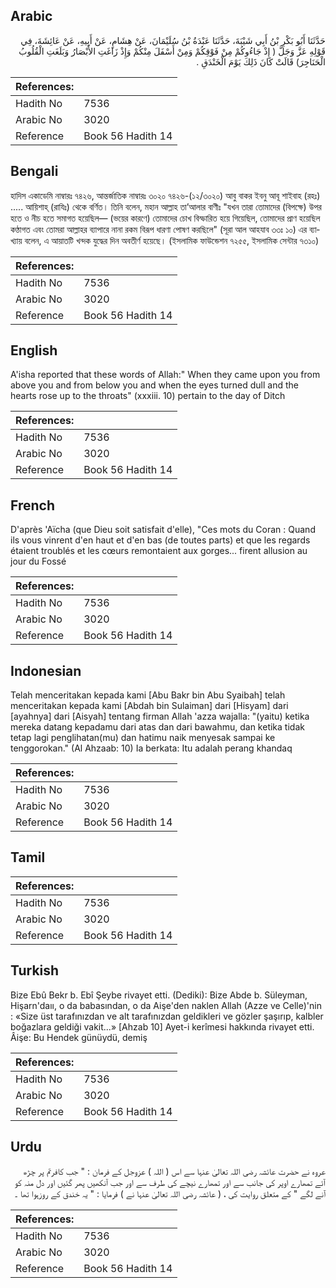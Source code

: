 ## Arabic


<div dir="rtl" lang="ar" style={{fontSize:'larger',backgroundColor:'#f8f9fa',padding:20}}>
حَدَّثَنَا أَبُو بَكْرِ بْنُ أَبِي شَيْبَةَ، حَدَّثَنَا عَبْدَةُ بْنُ سُلَيْمَانَ، عَنْ هِشَامٍ، عَنْ أَبِيهِ، عَنْ عَائِشَةَ، فِي قَوْلِهِ عَزَّ وَجَلَّ ‏(‏ إِذْ جَاءُوكُمْ مِنْ فَوْقِكُمْ وَمِنْ أَسْفَلَ مِنْكُمْ وَإِذْ زَاغَتِ الأَبْصَارُ وَبَلَغَتِ الْقُلُوبُ الْحَنَاجِرَ‏)‏ قَالَتْ كَانَ ذَلِكَ يَوْمَ الْخَنْدَقِ ‏.‏
</div>
<div style={{backgroundColor:'#f8f9fa',padding:20, marginBottom: 10}}><table> <thead> <tr> <th>References:</th> <th></th> </tr> </thead> <tbody><tr><td>Hadith No</td><td>7536</td></tr><tr><td>Arabic No</td><td>3020</td></tr><tr><td>Reference</td><td>Book 56 Hadith 14</td></tr></tbody></table></div>

## Bengali


<div dir="ltr" lang="bn" style={{fontSize:'larger',backgroundColor:'#f8f9fa',padding:20}}>
হাদিস একাডেমি নাম্বারঃ ৭৪২৬, আন্তর্জাতিক নাম্বারঃ ৩০২০ ৭৪২৬-(১২/৩০২০) আবু বাকর ইবনু আবূ শাইবাহ (রহঃ) ..... আয়িশাহ্ (রাযিঃ) থেকে বর্ণিত। তিনি বলেন, মহান আল্লাহ তা’আলার বাণীঃ "যখন তারা তোমাদের (বিপক্ষে) উপর হতে ও নীচ হতে সমাগত হয়েছিল— (ভয়ের কারণে) তোমাদের চোখ বিস্ফারিত হয়ে গিয়েছিল, তোমাদের প্রাণ হয়েছিল কণ্ঠাগত এবং তোমরা আল্লাহর ব্যাপারে নানা রকম বিরূপ ধারণা পোষণ করছিলে" (সূরা আল আহযাব ৩৩ঃ ১০) এর ব্যাখ্যায় বলেন, এ আয়াতটি খন্দক যুদ্ধের দিন অবতীর্ণ হয়েছে। (ইসলামিক ফাউন্ডেশন ৭২৫৫, ইসলামিক সেন্টার ৭৩১০)
</div>
<div style={{backgroundColor:'#f8f9fa',padding:20, marginBottom: 10}}><table> <thead> <tr> <th>References:</th> <th></th> </tr> </thead> <tbody><tr><td>Hadith No</td><td>7536</td></tr><tr><td>Arabic No</td><td>3020</td></tr><tr><td>Reference</td><td>Book 56 Hadith 14</td></tr></tbody></table></div>

## English


<div dir="ltr" lang="en" style={{fontSize:'larger',backgroundColor:'#f8f9fa',padding:20}}>
A'isha reported that these words of Allah:" When they came upon you from above you and from below you and when the eyes turned dull and the hearts rose up to the throats" (xxxiii. 10) pertain to the day of Ditch
</div>
<div style={{backgroundColor:'#f8f9fa',padding:20, marginBottom: 10}}><table> <thead> <tr> <th>References:</th> <th></th> </tr> </thead> <tbody><tr><td>Hadith No</td><td>7536</td></tr><tr><td>Arabic No</td><td>3020</td></tr><tr><td>Reference</td><td>Book 56 Hadith 14</td></tr></tbody></table></div>

## French


<div dir="ltr" lang="fr" style={{fontSize:'larger',backgroundColor:'#f8f9fa',padding:20}}>
D'après 'Aïcha (que Dieu soit satisfait d'elle), "Ces mots du Coran : Quand ils vous vinrent d'en haut et d'en bas (de toutes parts) et que les regards étaient troublés et les cœurs remontaient aux gorges... firent allusion au jour du Fossé
</div>
<div style={{backgroundColor:'#f8f9fa',padding:20, marginBottom: 10}}><table> <thead> <tr> <th>References:</th> <th></th> </tr> </thead> <tbody><tr><td>Hadith No</td><td>7536</td></tr><tr><td>Arabic No</td><td>3020</td></tr><tr><td>Reference</td><td>Book 56 Hadith 14</td></tr></tbody></table></div>

## Indonesian


<div dir="ltr" lang="id" style={{fontSize:'larger',backgroundColor:'#f8f9fa',padding:20}}>
Telah menceritakan kepada kami [Abu Bakr bin Abu Syaibah] telah menceritakan kepada kami [Abdah bin Sulaiman] dari [Hisyam] dari [ayahnya] dari [Aisyah] tentang firman Allah 'azza wajalla: "(yaitu) ketika mereka datang kepadamu dari atas dan dari bawahmu, dan ketika tidak tetap lagi penglihatan(mu) dan hatimu naik menyesak sampai ke tenggorokan." (Al Ahzaab: 10) Ia berkata: Itu adalah perang khandaq
</div>
<div style={{backgroundColor:'#f8f9fa',padding:20, marginBottom: 10}}><table> <thead> <tr> <th>References:</th> <th></th> </tr> </thead> <tbody><tr><td>Hadith No</td><td>7536</td></tr><tr><td>Arabic No</td><td>3020</td></tr><tr><td>Reference</td><td>Book 56 Hadith 14</td></tr></tbody></table></div>

## Tamil


<div dir="ltr" lang="ta" style={{fontSize:'larger',backgroundColor:'#f8f9fa',padding:20}}>

</div>
<div style={{backgroundColor:'#f8f9fa',padding:20, marginBottom: 10}}><table> <thead> <tr> <th>References:</th> <th></th> </tr> </thead> <tbody><tr><td>Hadith No</td><td>7536</td></tr><tr><td>Arabic No</td><td>3020</td></tr><tr><td>Reference</td><td>Book 56 Hadith 14</td></tr></tbody></table></div>

## Turkish


<div dir="ltr" lang="tr" style={{fontSize:'larger',backgroundColor:'#f8f9fa',padding:20}}>
Bize Ebû Bekr b. Ebî Şeybe rivayet etti. (Dediki): Bize Abde b. Süleyman, Hişarn'daıı, o da babasından, o da Aişe'den naklen Allah (Azze ve Celle)'nin : «Size üst tarafınızdan ve alt tarafınızdan geldikleri ve gözler şaşırıp, kalbler boğazlara geldiği vakit...» [Ahzab 10] Ayet-i kerîmesi hakkında rivayet etti. Âişe: Bu Hendek günüydü, demiş
</div>
<div style={{backgroundColor:'#f8f9fa',padding:20, marginBottom: 10}}><table> <thead> <tr> <th>References:</th> <th></th> </tr> </thead> <tbody><tr><td>Hadith No</td><td>7536</td></tr><tr><td>Arabic No</td><td>3020</td></tr><tr><td>Reference</td><td>Book 56 Hadith 14</td></tr></tbody></table></div>

## Urdu


<div dir="rtl" lang="ur" style={{fontSize:'larger',backgroundColor:'#f8f9fa',padding:20}}>
عروہ نے حضرت عائشہ رضی اللہ تعالیٰ عنہا سے اس ( اللہ ) عزوجل کے فرمان : " جب کافرتم پر چڑھ آئے تمھارے اوپر کی جانب سے اور تمھارے نیچے کی طرف سے اور جب آنکھیں پھر گئیں اور دل منہ کو آنے لگے " کے متعلق روایت کی ، ( عائشہ رضی اللہ تعالیٰ عنہا نے ) فرمایا : " یہ خندق کے روزہوا تھا ۔
</div>
<div style={{backgroundColor:'#f8f9fa',padding:20, marginBottom: 10}}><table> <thead> <tr> <th>References:</th> <th></th> </tr> </thead> <tbody><tr><td>Hadith No</td><td>7536</td></tr><tr><td>Arabic No</td><td>3020</td></tr><tr><td>Reference</td><td>Book 56 Hadith 14</td></tr></tbody></table></div>